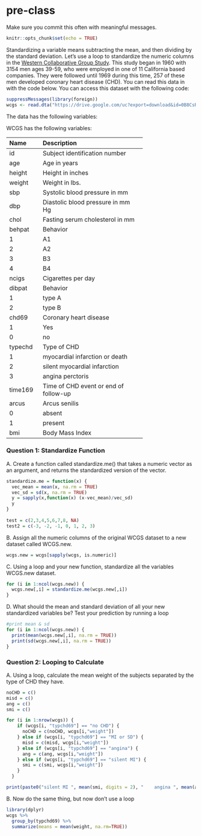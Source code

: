 # pre-class

Make sure you commit this often with meaningful messages. 

```r
knitr::opts_chunk$set(echo = TRUE)
```

Standardizing a variable means subtracting the mean, and then dividing by the standard deviation. Let’s use a loop to standardize the numeric columns in the [Western Collaborative Group Study](https://clinicaltrials.gov/ct2/show/NCT00005174). This study began in 1960 with 3154 men ages 39-59, who were employed in one of 11 California based companies. They were followed until 1969 during this time, 257 of these men developed coronary heart disease (CHD). You can read this data in with the code below. You can access this dataset with the following code:

```R

suppressMessages(library(foreign))
wcgs <- read.dta("https://drive.google.com/uc?export=download&id=0B8CsRLdwqzbzYWxfN3ExQllBQkU")
```

The data has the following variables:


WCGS has the following variables:

-----------------------------------------------------------
Name    Description
------- -------------------------------------------
id      Subject identification number

age     Age in years

height  Height in inches

weight  Weight in lbs.

sbp     Systolic blood pressure in mm 

dbp     Diastolic blood pressure in mm Hg

chol    Fasting serum cholesterol in mm 

behpat  Behavior

  1       A1

  2       A2

  3       B3

  4       B4

ncigs   Cigarettes per day

dibpat  Behavior

1       type A

2       type B

chd69   Coronary heart disease

1       Yes

0       no

typechd Type of CHD

1       myocardial infarction or death

2       silent myocardial infarction

3       angina perctoris

time169 Time of CHD event or end of follow-up

arcus   Arcus senilis

0       absent

1       present

bmi     Body Mass Index
-----------------------------------------------------------


### Question 1: Standardize Function

A. Create a function called standardize.me() that takes a numeric vector as an argument, and returns the standardized version of the vector. 
```r
standardize.me = function(x) {
  vec_mean = mean(x, na.rm = TRUE)
  vec_sd = sd(x, na.rm = TRUE)
  y = sapply(x,function(x) (x-vec_mean)/vec_sd)
  y
}
  
test = c(2,3,4,5,6,7,8, NA)
test2 = c(-3, -2, -1, 0, 1, 2, 3)
```
B. Assign all the numeric columns of the original WCGS dataset to a new dataset called WCGS.new.
```r
wcgs.new = wcgs[sapply(wcgs, is.numeric)]

```
C. Using a loop and your new function, standardize all the variables WCGS.new dataset.
```r
for (i in 1:ncol(wcgs.new)) {
  wcgs.new[,i] = standardize.me(wcgs.new[,i])
}

```
D. What should the mean and standard deviation of all your new standardized variables be? Test your prediction by running a loop
```r
#print mean & sd
for (i in 1:ncol(wcgs.new)) {
  print(mean(wcgs.new[,i], na.rm = TRUE))
  print(sd(wcgs.new[,i], na.rm = TRUE))
}
```

### Question 2: Looping to Calculate

A. Using a loop, calculate the mean weight of the subjects separated by the type of CHD they have.
```r
noCHD = c()
misd = c()
ang = c()
smi = c()

for (i in 1:nrow(wcgs)) {
    if (wcgs[i, "typchd69"] == "no CHD") {
      noCHD = c(noCHD, wcgs[i,"weight"])
    } else if (wcgs[i, "typchd69"] == "MI or SD") {
      misd = c(misd, wcgs[i,"weight"])
    } else if (wcgs[i, "typchd69"] == "angina") {
      ang = c(ang, wcgs[i,"weight"])
    } else if (wcgs[i, "typchd69"] == "silent MI") {
      smi = c(smi, wcgs[i,"weight"])
    } 
  }

print(paste0("silent MI ", mean(smi, digits = 2), "    angina ", mean(ang,digits = 2), "    MI or SD ", mean(misd,digits = 2), "    no CHD ", mean(noCHD,digits = 2)))
```
B. Now do the same thing, but now don’t use a loop
```r
library(dplyr)
wcgs %>%
  group_by(typchd69) %>%
  summarize(means = mean(weight, na.rm=TRUE))
```
